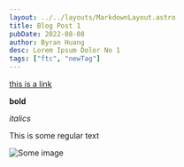 ```yaml
---
layout: ../../layouts/MarkdownLayout.astro
title: Blog Post 1
pubDate: 2022-08-08
author: Byran Huang
desc: Lorem Ipsum Dolor No 1
tags: ["ftc", "newTag"]
---
```


[this is a link](https://www.byran.tech)

**bold**

_italics_

This is some regular text

![Some image](https://images.unsplash.com/photo-1532186773960-85649e5cb70b)

